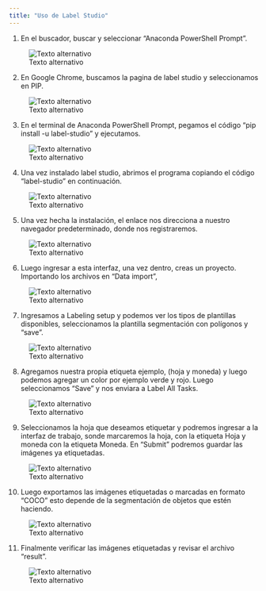 ```yaml
---
title: "Uso de Label Studio"
---
```


1.	En el buscador, buscar y seleccionar “Anaconda PowerShell Prompt”.

![Texto alternativo](img/ls-1.png)
 
2.	En Google Chrome, buscamos la pagina de label studio y seleccionamos en PIP. 

![Texto alternativo](img/ls-2.png)

3.	En el terminal de Anaconda PowerShell Prompt, pegamos el código “pip install -u label-studio” y ejecutamos. 

![Texto alternativo](img/ls-3.png)
 
4.	Una vez instalado label studio, abrimos el programa copiando el código “label-studio” en continuación.

![Texto alternativo](img/ls-4.png)
 
5.	Una vez hecha la instalación, el enlace nos direcciona a nuestro navegador predeterminado, donde nos registraremos. 

![Texto alternativo](img/ls-5.png)

6.	Luego ingresar a esta interfaz, una vez dentro, creas un proyecto. Importando los archivos en “Data import”, 
 
![Texto alternativo](img/ls-6.png)

7.	Ingresamos a Labeling setup y podemos ver los tipos de plantillas disponibles, seleccionamos la plantilla segmentación con polígonos y “save”.


![Texto alternativo](img/ls-7.png)

8.	Agregamos nuestra propia etiqueta ejemplo, (hoja y moneda) y luego podemos agregar un color por ejemplo verde y rojo. Luego seleccionamos “Save” y nos enviara a Label All Tasks.  

![Texto alternativo](img/ls-9.png)

9.	Seleccionamos la hoja que deseamos etiquetar y podremos ingresar a la interfaz de trabajo, sonde marcaremos la hoja, con la etiqueta Hoja y moneda con la etiqueta Moneda. En “Submit” podremos guardar las imágenes ya etiquetadas.

![Texto alternativo](img/ls-8.png)

10.	Luego exportamos las imágenes etiquetadas o marcadas en formato “COCO” esto depende de la segmentación de objetos que estén haciendo. 

![Texto alternativo](img/ls-10.png)

11.	Finalmente verificar las imágenes etiquetadas y revisar el archivo “result”. 

![Texto alternativo](img/ls-11.png)